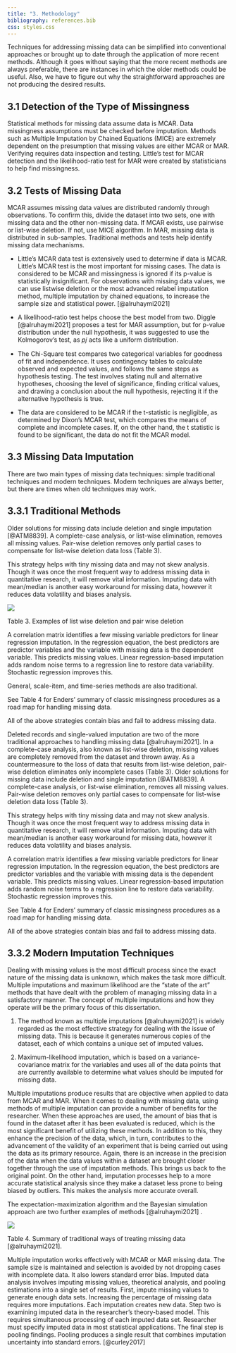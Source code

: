 ```yaml
---
title: "3. Methodology"
bibliography: references.bib
css: styles.css
---
```


Techniques for addressing missing data can be simplified into conventional approaches or brought up to date through the application of more recent methods. Although it goes without saying that the more recent methods are always preferable, there are instances in which the older methods could be useful. Also, we have to figure out why the straightforward approaches are not producing the desired results.

## 3.1 Detection of the Type of Missingness

Statistical methods for missing data assume data is MCAR. Data missingness assumptions must be checked before imputation. Methods such as Multiple Imputation by Chained Equations (MICE) are extremely dependent on the presumption that missing values are either MCAR or MAR. Verifying requires data inspection and testing. Little's test for MCAR detection and the likelihood-ratio test for MAR were created by statisticians to help find missingness.

## 3.2 Tests of Missing Data

MCAR assumes missing data values are distributed randomly through observations. To confirm this, divide the dataset into two sets, one with missing data and the other non-missing data. If MCAR exists, use pairwise or list-wise deletion. If not, use MICE algorithm. In MAR, missing data is distributed in sub-samples. Traditional methods and tests help identify missing data mechanisms.

-   Little's MCAR data test is extensively used to determine if data is MCAR. Little's MCAR test is the most important for missing cases. The data is considered to be MCAR and missingness is ignored if its p-value is statistically insignificant. For observations with missing data values, we can use listwise deletion or the most advanced relabel imputation method, multiple imputation by chained equations, to increase the sample size and statistical power. [@alruhaymi2021]

-   A likelihood-ratio test helps choose the best model from two. Diggle [@alruhaymi2021] proposes a test for MAR assumption, but for p-value distribution under the null hypothesis, it was suggested to use the Kolmogorov's test, as 𝑝𝑗 acts like a uniform distribution.

-   The Chi-Square test compares two categorical variables for goodness of fit and independence. It uses contingency tables to calculate observed and expected values, and follows the same steps as hypothesis testing. The test involves stating null and alternative hypotheses, choosing the level of significance, finding critical values, and drawing a conclusion about the null hypothesis, rejecting it if the alternative hypothesis is true.

-   The data are considered to be MCAR if the t-statistic is negligible, as determined by Dixon's MCAR test, which compares the means of complete and incomplete cases. If, on the other hand, the t statistic is found to be significant, the data do not fit the MCAR model.

## 3.3 Missing Data Imputation

There are two main types of missing data techniques: simple traditional techniques and modern techniques. Modern techniques are always better, but there are times when old techniques may work.

## 3.3.1 Traditional Methods

Older solutions for missing data include deletion and single imputation [@ATM8839]. A complete-case analysis, or list-wise elimination, removes all missing values. Pair-wise deletion removes only partial cases to compensate for list-wise deletion data loss (Table 3).

This strategy helps with tiny missing data and may not skew analysis. Though it was once the most frequent way to address missing data in quantitative research, it will remove vital information. Imputing data with mean/median is another easy workaround for missing data, however it reduces data volatility and biases analysis.

![](imgs/methTable3.png)

Table 3. Examples of list wise deletion and pair wise deletion

A correlation matrix identifies a few missing variable predictors for linear regression imputation. In the regression equation, the best predictors are predictor variables and the variable with missing data is the dependent variable. This predicts missing values. Linear regression-based imputation adds random noise terms to a regression line to restore data variability. Stochastic regression improves this.

General, scale-item, and time-series methods are also traditional.

See Table 4 for Enders' summary of classic missingness procedures as a road map for handling missing data.

All of the above strategies contain bias and fail to address missing data.

Deleted records and single-valued imputation are two of the more traditional approaches to handling missing data [@alruhaymi2021]. In a complete-case analysis, also known as list-wise deletion, missing values are completely removed from the dataset and thrown away. As a countermeasure to the loss of data that results from list-wise deletion, pair-wise deletion eliminates only incomplete cases (Table 3). Older solutions for missing data include deletion and single imputation [@ATM8839]. A complete-case analysis, or list-wise elimination, removes all missing values. Pair-wise deletion removes only partial cases to compensate for list-wise deletion data loss (Table 3).

This strategy helps with tiny missing data and may not skew analysis. Though it was once the most frequent way to address missing data in quantitative research, it will remove vital information. Imputing data with mean/median is another easy workaround for missing data, however it reduces data volatility and biases analysis.

A correlation matrix identifies a few missing variable predictors for linear regression imputation. In the regression equation, the best predictors are predictor variables and the variable with missing data is the dependent variable. This predicts missing values. Linear regression-based imputation adds random noise terms to a regression line to restore data variability. Stochastic regression improves this.

See Table 4 for Enders' summary of classic missingness procedures as a road map for handling missing data.

All of the above strategies contain bias and fail to address missing data.

## 3.3.2 Modern Imputation Techniques

Dealing with missing values is the most difficult process since the exact nature of the missing data is unknown, which makes the task more difficult. Multiple imputations and maximum likelihood are the "state of the art" methods that have dealt with the problem of managing missing data in a satisfactory manner. The concept of multiple imputations and how they operate will be the primary focus of this dissertation.

1)  The method known as multiple imputations [@alruhaymi2021] is widely regarded as the most effective strategy for dealing with the issue of missing data. This is because it generates numerous copies of the dataset, each of which contains a unique set of imputed values.

2)  Maximum-likelihood imputation, which is based on a variance-covariance matrix for the variables and uses all of the data points that are currently available to determine what values should be imputed for missing data.

Multiple imputations produce results that are objective when applied to data from MCAR and MAR. When it comes to dealing with missing data, using methods of multiple imputation can provide a number of benefits for the researcher. When these approaches are used, the amount of bias that is found in the dataset after it has been evaluated is reduced, which is the most significant benefit of utilizing these methods. In addition to this, they enhance the precision of the data, which, in turn, contributes to the advancement of the validity of an experiment that is being carried out using the data as its primary resource. Again, there is an increase in the precision of the data when the data values within a dataset are brought closer together through the use of imputation methods. This brings us back to the original point. On the other hand, imputation processes help to a more accurate statistical analysis since they make a dataset less prone to being biased by outliers. This makes the analysis more accurate overall.

The expectation-maximization algorithm and the Bayesian simulation approach are two further examples of methods [@alruhaymi2021] .

![](imgs/methTable4.png)

Table 4. Summary of traditional ways of treating missing data [@alruhaymi2021].

Multiple imputation works effectively with MCAR or MAR missing data. The sample size is maintained and selection is avoided by not dropping cases with incomplete data. It also lowers standard error bias. Imputed data analysis involves imputing missing values, theoretical analysis, and pooling estimations into a single set of results. First, impute missing values to generate enough data sets. Increasing the percentage of missing data requires more imputations. Each imputation creates new data. Step two is examining imputed data in the researcher's theory-based model. This requires simultaneous processing of each imputed data set. Researcher must specify imputed data in most statistical applications. The final step is pooling findings. Pooling produces a single result that combines imputation uncertainty into standard errors. [@curley2017]
